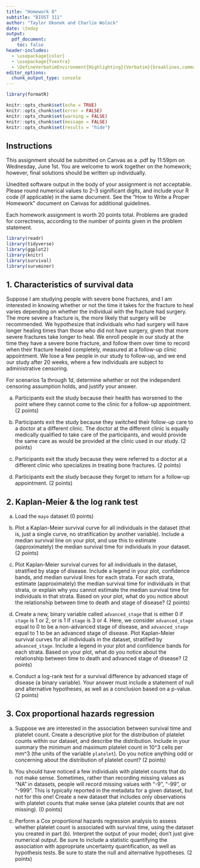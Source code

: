 ```yaml
---
title: "Homework 8"
subtitle: "BIOST 311"
author: "Taylor Okonek and Charlie Wolock"
date: \today
output: 
  pdf_document:
    toc: false
header-includes:
  - \usepackage{color}
  - \usepackage{fvextra}
  - \DefineVerbatimEnvironment{Highlighting}{Verbatim}{breaklines,commandchars=\\\{\}}
editor_options: 
  chunk_output_type: console
---
```


```r
library(formatR)

knitr::opts_chunk$set(echo = TRUE)
knitr::opts_chunk$set(error = FALSE)
knitr::opts_chunk$set(warning = FALSE)
knitr::opts_chunk$set(message = FALSE)
knitr::opts_chunk$set(results = "hide")
```


## Instructions

This assignment should be submitted on Canvas as a .pdf by 11:59pm on Wednesday, June 1st. You are welcome to work together on the homework; however, final solutions should be written up individually. 

Unedited software output in the body of your assignment is not acceptable. Please round numerical values to 2--3 significant digits, and include your R code (if applicable) in the same document. See the "How to Write a Proper Homework" document on Canvas for additional guidelines.  

Each homework assignment is worth 20 points total. Problems are graded for correctness, according to the number of points given in the problem statement.

```r
library(readr)
library(tidyverse)
library(ggplot2)
library(knitr)
library(survival)
library(survminer)
```

## 1. Characteristics of survival data

Suppose I am studying people with severe bone fractures, and I am interested in knowing whether or not the time it takes for the fracture to heal varies depending on whether the individual with the fracture had surgery. The more severe a fracture is, the more likely that surgery will be recommended. We hypothesize that individuals who had surgery will have longer healing times than those who did not have surgery, given that more severe fractures take longer to heal. We enroll people in our study at the time they have a severe bone fracture, and follow them over time to record when their fracture healed completely, measured at a follow-up clinic appointment. We lose a few people in our study to follow-up, and we end our study after 20 weeks, where a few individuals are subject to administrative censoring.

For scenarios 1a through 1d, determine whether or not the independent censoring assumption holds, and justify your answer.

a. Participants exit the study because their health has worsened to the point where they cannot come to the clinic for a follow-up appointment. (2 points)

b. Participants exit the study because they switched their follow-up care to a doctor at a different clinic. The doctor at the different clinic is equally medically qualified to take care of the participants, and would provide the same care as would be provided at the clinic used in our study. (2 points)

c. Participants exit the study because they were referred to a doctor at a different clinic who specializes in treating bone fractures. (2 points)

d. Participants exit the study because they forget to return for a follow-up appointment. (2 points)

## 2. Kaplan-Meier & the log rank test

a. Load the `mayo` dataset (0 points)

b. Plot a Kaplan-Meier survival curve for all individuals in the dataset (that is, just a single curve, no stratification by another variable). Include a median survival line on your plot, and use this to estimate (approximately) the median survival time for individuals in your dataset. (2 points)

c. Plot Kaplan-Meier survival curves for all individuals in the dataset, stratified by stage of disease. Include a legend in your plot, confidence bands, and median survival lines for each strata. For each strata, estimate (approximately) the median survival time for individuals in that strata, or explain why you cannot estimate the median survival time for individuals in that strata. Based on your plot, what do you notice about the relationship between time to death and stage of disease? (2 points)

d. Create a new, binary variable called `advanced_stage` that is either 0 if `stage` is 1 or 2, or is 1 if `stage` is 3 or 4. Here, we consider `advanced_stage` equal to 0 to be a non-advanced stage of disease, and `advanced_stage` equal to 1 to be an advanced stage of disease. Plot Kaplan-Meier survival curves for all individuals in the dataset, stratified by `advanced_stage`. Include a legend in your plot and confidence bands for each strata. Based on your plot, what do you notice about the relationship between time to death and advanced stage of disease? (2 points)

e. Conduct a log-rank test for a survival difference by advanced stage of disease (a binary variable). Your answer must include a statement of null and alternative hypotheses, as well as a conclusion based on a p-value. (2 points)

## 3. Cox proportional hazards regression

a. Suppose we are interested in the association between survival time and platelet count. Create a descriptive plot for the distribution of platelet counts within our dataset, and describe the distribution. Include in your summary the minimum and maximum platelet count in 10^3 cells per mm^3 (the units of the variable `platelet`). Do you notice anything odd or concerning about the distribution of platelet count? (2 points)

b. You should have noticed a few individuals with platelet counts that do not make sense. Sometimes, rather than recording missing values as "NA" in datasets, people will record missing values with "-9", "-99", or "-999". This is typically reported in the metadata for a given dataset, but not for this one! Create a new dataset that includes only observations with platelet counts that make sense (aka platelet counts that are not missing). (0 points)

c. Perform a Cox proportional hazards regression analysis to assess whether platelet count is associated with survival time, using the dataset you created in part (b). Interpret the output of your model; don't just give numerical output. Be sure to include a statistic quantifying the association with appropriate uncertainty quantification, as well as hypothesis tests. Be sure to state the null and alternative hypotheses. (2 points)



